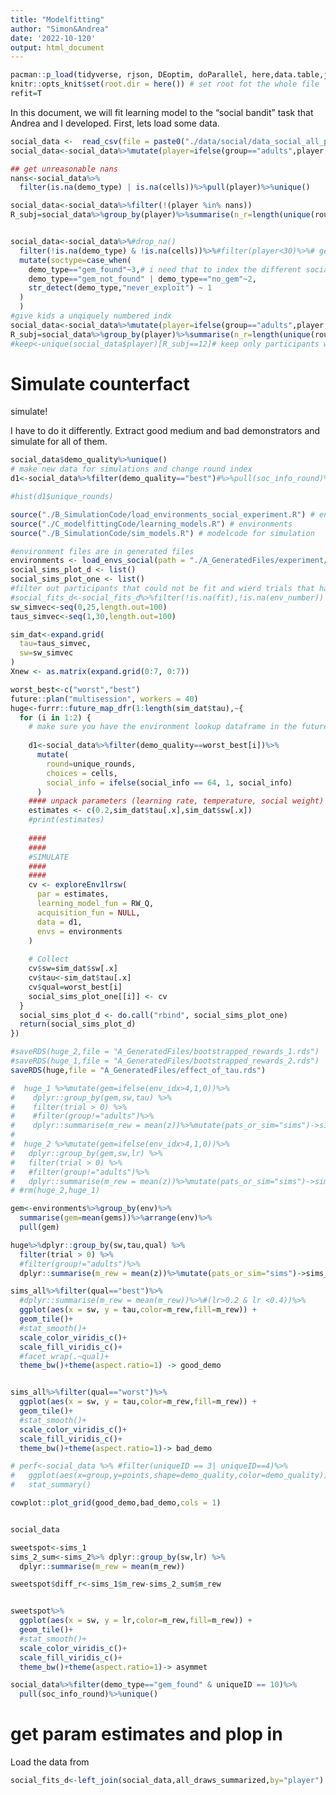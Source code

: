 ```yaml
---
title: "Modelfitting"
author: "Simon&Andrea"
date: '2022-10-120'
output: html_document
---
```


```r
pacman::p_load(tidyverse, rjson, DEoptim, doParallel, here,data.table,jsonlite,lme4,nnet,rstan,brms)
knitr::opts_knit$set(root.dir = here()) # set root fot the whole file
refit=T
```

In this document, we will fit learning model to the "social bandit" task that Andrea and I developed. 
First, lets load some data.

```r
social_data <-  read_csv(file = paste0("./data/social/data_social_all_participants.csv"))
social_data<-social_data%>%mutate(player=ifelse(group=="adults",player,player+1000))

## get unreasonable nans
nans<-social_data%>%
  filter(is.na(demo_type) | is.na(cells))%>%pull(player)%>%unique()

social_data<-social_data%>%filter(!(player %in% nans))
R_subj=social_data%>%group_by(player)%>%summarise(n_r=length(unique(round)))%>%pull(n_r)


social_data<-social_data%>%#drop_na()
  filter(!is.na(demo_type) & !is.na(cells))%>%#filter(player<30)%>%# get a sub-sample of both adults and adolescents 
  mutate(soctype=case_when(
    demo_type=="gem_found"~3,# i need that to index the different social weight parameters
    demo_type=="gem_not_found" | demo_type=="no_gem"~2,
    str_detect(demo_type,"never_exploit") ~ 1
  )
  )
#give kids a unqiquely numbered indx
social_data<-social_data%>%mutate(player=ifelse(group=="adults",player,player+1000))
R_subj=social_data%>%group_by(player)%>%summarise(n_r=length(unique(round)))%>%pull(n_r)
#keep<-unique(social_data$player)[R_subj==12]# keep only participants who completed all trials


```

# Simulate counterfact

simulate!

I have to do it differently. Extract good medium and bad demonstrators and simulate for all of them. 

```r
social_data$demo_quality%>%unique()
# make new data for simulations and change round index
d1<-social_data%>%filter(demo_quality=="best")#%>%pull(soc_info_round)%>%unique()%>%length()

#hist(d1$unique_rounds)
```

```r

source("./B_SimulationCode/load_environments_social_experiment.R") # environments
source("./C_modelfittingCode/learning_models.R") # environments
source("./B_SimulationCode/sim_models.R") # modelcode for simulation

#environment files are in generated files
environments <- load_envs_social(path = "./A_GeneratedFiles/experiment/")
social_sims_plot_d <- list()
social_sims_plot_one <- list()
#filter out participants that could not be fit and wierd trials that have na values in environments
#social_fits_d<-social_fits_d%>%filter(!is.na(fit),!is.na(env_number))
sw_simvec<-seq(0,25,length.out=100)
taus_simvec<-seq(1,30,length.out=100)

sim_dat<-expand.grid(
  tau=taus_simvec,
  sw=sw_simvec
)
Xnew <- as.matrix(expand.grid(0:7, 0:7)) 

worst_best<-c("worst","best")
future::plan("multisession", workers = 40)
huge<-furrr::future_map_dfr(1:length(sim_dat$tau),~{
  for (i in 1:2) {
    # make sure you have the environment lookup dataframe in the futures
    
    d1<-social_data%>%filter(demo_quality==worst_best[i])%>%
      mutate(
        round=unique_rounds,
        choices = cells,
        social_info = ifelse(social_info == 64, 1, social_info) 
      )
    #### unpack parameters (learning rate, temperature, social weight)
    estimates <- c(0.2,sim_dat$tau[.x],sim_dat$sw[.x])
    #print(estimates)
    
    ####
    ####
    #SIMULATE
    ####
    ####
    cv <- exploreEnv1lrsw(
      par = estimates,
      learning_model_fun = RW_Q,
      acquisition_fun = NULL,
      data = d1,
      envs = environments
    )
    
    # Collect
    cv$sw=sim_dat$sw[.x]
    cv$tau<-sim_dat$tau[.x]
    cv$qual=worst_best[i]
    social_sims_plot_one[[i]] <- cv
  }
  social_sims_plot_d <- do.call("rbind", social_sims_plot_one)
  return(social_sims_plot_d)
})

#saveRDS(huge_2,file = "A_GeneratedFiles/bootstrapped_rewards_1.rds")
#saveRDS(huge_1,file = "A_GeneratedFiles/bootstrapped_rewards_2.rds")
saveRDS(huge,file = "A_GeneratedFiles/effect_of_tau.rds")

#  huge_1 %>%mutate(gem=ifelse(env_idx>4,1,0))%>%
#    dplyr::group_by(gem,sw,tau) %>%
#    filter(trial > 0) %>%
#    #filter(group!="adults")%>%
#    dplyr::summarise(m_rew = mean(z))%>%mutate(pats_or_sim="sims")->sims_1
# 
#  huge_2 %>%mutate(gem=ifelse(env_idx>4,1,0))%>%
#   dplyr::group_by(gem,sw,lr) %>%
#   filter(trial > 0) %>%
#   #filter(group!="adults")%>%
#   dplyr::summarise(m_rew = mean(z))%>%mutate(pats_or_sim="sims")->sims_2
# #rm(huge_2,huge_1)

```







```r
gem<-environments%>%group_by(env)%>%
  summarise(gem=mean(gems))%>%arrange(env)%>%
  pull(gem)

huge%>%dplyr::group_by(sw,tau,qual) %>%
  filter(trial > 0) %>%
  #filter(group!="adults")%>%
  dplyr::summarise(m_rew = mean(z))%>%mutate(pats_or_sim="sims")->sims_all

```

```r
sims_all%>%filter(qual=="best")%>%
  #dplyr::summarise(m_rew = mean(m_rew))%>%#(lr>0.2 & lr <0.4))%>%
  ggplot(aes(x = sw, y = tau,color=m_rew,fill=m_rew)) +
  geom_tile()+
  #stat_smooth()+
  scale_color_viridis_c()+
  scale_fill_viridis_c()+
  #facet_wrap(.~qual)+
  theme_bw()+theme(aspect.ratio=1) -> good_demo


sims_all%>%filter(qual=="worst")%>%
  ggplot(aes(x = sw, y = tau,color=m_rew,fill=m_rew)) +
  geom_tile()+
  #stat_smooth()+
  scale_color_viridis_c()+
  scale_fill_viridis_c()+
  theme_bw()+theme(aspect.ratio=1)-> bad_demo

# perf<-social_data %>% #filter(uniqueID == 3| uniqueID==4)%>%
#   ggplot(aes(x=group,y=points,shape=demo_quality,color=demo_quality))+
#   stat_summary()

cowplot::plot_grid(good_demo,bad_demo,cols = 1)


social_data
```

```r
sweetspot<-sims_1
sims_2_sum<-sims_2%>% dplyr::group_by(sw,lr) %>%
  dplyr::summarise(m_rew = mean(m_rew))

sweetspot$diff_r<-sims_1$m_rew-sims_2_sum$m_rew


sweetspot%>%
  ggplot(aes(x = sw, y = lr,color=m_rew,fill=m_rew)) +
  geom_tile()+
  #stat_smooth()+
  scale_color_viridis_c()+
  scale_fill_viridis_c()+
  theme_bw()+theme(aspect.ratio=1)-> asymmet
```

```r
social_data%>%filter(demo_type=="gem_found" & uniqueID == 10)%>%
  pull(soc_info_round)%>%unique()
```


# get param estimates and plop in

Load the data from 

```r


social_fits_d<-left_join(social_data,all_draws_summarized,by="player")
```
